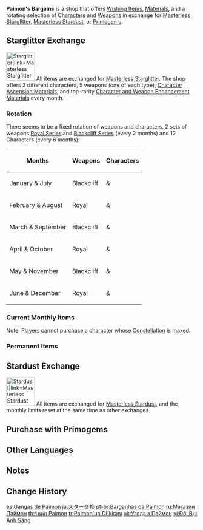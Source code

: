 {{CustomTabs
|tab1 = Overview
|tab2 = History
}}
{{Terminology Infobox
|type         = Shops
|type2        = Monetization
}}
'''Paimon's Bargains''' is a shop that offers [[Wishing Items]], [[Materials]], and a rotating selection of [[Character]]s and [[Weapon]]s in exchange for [[Masterless Starglitter]], [[Masterless Stardust]], or [[Primogem]]s.

==Starglitter Exchange==
[[File:Item Masterless Starglitter.png|right|75px|thumb|Starglitter|link=Masterless Starglitter]]
All items are exchanged for [[Masterless Starglitter]]. The shop offers 2 different characters, 5 weapons (one of each type), [[Character Ascension Material]]s, and top-rarity [[Character and Weapon Enhancement Material]]s every month.

===Rotation===
{{Main|Paimon's Bargains/History#Starglitter Exchange History|l1=Starglitter Exchange History}}
There seems to be a fixed rotation of weapons and characters. 2 sets of weapons [[Royal Series]] and [[Blackcliff Series]] (every 2 months) and 12 Characters (every 6 months):
{| class="article-table sortable"
|-
! Months
! Weapons
! class="unsortable" | Characters
|-
| data-sort-value="1" | January & July
| {{Item|Blackcliff Longsword|20|notext=1|type=Weapon}}{{Item|Blackcliff Slasher|20|notext=1|type=Weapon}}{{Item|Blackcliff Pole|20|notext=1|type=Weapon}}{{Item|Blackcliff Agate|20|notext=1|type=Weapon}}{{Item|Blackcliff Warbow|20|notext=1|type=Weapon}} Blackcliff
| {{Character|Fischl|20|nobr=1}} & {{Character|Xiangling|20|nobr=1}}
|-
| data-sort-value="2" | February & August
| {{Item|Royal Longsword|20|notext=1|type=Weapon}}{{Item|Royal Greatsword|20|notext=1|type=Weapon}}{{Item|Royal Spear|20|notext=1|type=Weapon}}{{Item|Royal Grimoire|20|notext=1|type=Weapon}}{{Item|Royal Bow|20|notext=1|type=Weapon}} Royal
| {{Character|Beidou|20|nobr=1}} & {{Character|Noelle|20|nobr=1}}
|-
| data-sort-value="3" | March & September
| {{Item|Blackcliff Longsword|20|notext=1|type=Weapon}}{{Item|Blackcliff Slasher|20|notext=1|type=Weapon}}{{Item|Blackcliff Pole|20|notext=1|type=Weapon}}{{Item|Blackcliff Agate|20|notext=1|type=Weapon}}{{Item|Blackcliff Warbow|20|notext=1|type=Weapon}} Blackcliff
| {{Character|Ningguang|20|nobr=1}} & {{Character|Xingqiu|20|nobr=1}}
|-
| data-sort-value="4" | April & October
| {{Item|Royal Longsword|20|notext=1|type=Weapon}}{{Item|Royal Greatsword|20|notext=1|type=Weapon}}{{Item|Royal Spear|20|notext=1|type=Weapon}}{{Item|Royal Grimoire|20|notext=1|type=Weapon}}{{Item|Royal Bow|20|notext=1|type=Weapon}} Royal
| {{Character|Razor|20|nobr=1}} & {{Character|Amber|20|nobr=1}}
|-
| data-sort-value="5" | May & November
| {{Item|Blackcliff Longsword|20|notext=1|type=Weapon}}{{Item|Blackcliff Slasher|20|notext=1|type=Weapon}}{{Item|Blackcliff Pole|20|notext=1|type=Weapon}}{{Item|Blackcliff Agate|20|notext=1|type=Weapon}}{{Item|Blackcliff Warbow|20|notext=1|type=Weapon}} Blackcliff
| {{Character|Bennett|20|nobr=1}} & {{Character|Lisa|20|nobr=1}}
|-
| data-sort-value="6" | June & December
| {{Item|Royal Longsword|20|notext=1|type=Weapon}}{{Item|Royal Greatsword|20|notext=1|type=Weapon}}{{Item|Royal Spear|20|notext=1|type=Weapon}}{{Item|Royal Grimoire|20|notext=1|type=Weapon}}{{Item|Royal Bow|20|notext=1|type=Weapon}} Royal
| {{Character|Barbara|20|nobr=1}} & {{Character|Kaeya|20|nobr=1}}
|}

===Current Monthly Items===
{{Paimon's Bargains Items}}
Note: Players cannot purchase a character whose [[Constellation]] is maxed.

===Permanent Items===
{{Shop/Header|currency=Masterless Starglitter|stock=Monthly<br />Limit|note=Required<br />[[Adventure Rank]]}}
{{Shop|Intertwined Fate|5|None|note=None}}
{{Shop|Acquaint Fate|5|None|note=None}}
<!-- 4 star items -->
{{Shop|Black Crystal Horn|2|8|note=35}}
{{Shop|Ley Line Sprout|2|8|note=35}}
{{Shop|Chaos Core|2|8|note=35}}
{{Shop|Mist Grass Wick|2|8|note=35}}
{{Shop|Inspector's Sacrificial Knife|2|8|note=35}}
{{Shop|Fossilized Bone Shard|2|8|note=35}}
{{Shop|Chaos Oculus|2|8|note=35}}
{{Shop|Polarizing Prism|2|8|note=35}}
{{Shop|Concealed Talon|2|8|note=35}}
{{Shop|Deathly Statuette|2|8|note=35}}
{{Shop|Robust Fungal Nucleus|2|8|note=35}}
{{Shop|Chaos Bolt|2|8|note=35}}
{{Shop|Radiant Prism|2|8|note=35}}
{{Shop|Marked Shell|2|8|note=35}}
<!-- 3 star items -->
{{Shop|Slime Concentrate|x=3|2|25|note=35}}
{{Shop|Ominous Mask|x=3|2|25|note=35}}
{{Shop|Forbidden Curse Scroll|x=3|2|25|note=35}}
{{Shop|Weathered Arrowhead|x=3|2|25|note=35}}
{{Shop|Lieutenant's Insignia|x=3|2|25|note=35}}
{{Shop|Golden Raven Insignia|x=3|2|25|note=35}}
{{Shop|Energy Nectar|x=3|2|25|note=35}}
{{Shop|Famed Handguard|x=3|2|25|note=35}}
{{Shop|Spectral Nucleus|x=3|2|25|note=35}}
{{Shop|Crystalline Cyst Dust|x=3|2|25|note=35}}
{{Shop|Rich Red Brocade|x=3|2|25|note=35}}
{{Shop/Footer}}

==Stardust Exchange==
[[File:Item Masterless Stardust.png|right|75px|thumb|Stardust|link=Masterless Stardust]]
All items are exchanged for [[Masterless Stardust]], and the monthly limits reset at the same time as other exchanges.
{{Shop/Header|currency=Masterless Stardust|stock=Monthly<br />Limit|note=Required<br />[[Adventure Rank]]}}
{{Shop|Intertwined Fate|75<ref group="Note" name="125 is a lie">Listed as having a normal price of 125 Masterless Stardust, but with a sale of 40% off the cost. However, to this date Intertwined and Acquaint Fates have never been offered for 125 Masterless Stardust in the shop.</ref>|5|note=None}}
{{Shop|Acquaint Fate|75<ref group="Note" name="125 is a lie"/>|5|note=None}}
<!-- 3 star items -->
{{Shop|Adventurer's Experience|x=3|8|100|note=10}}
{{Shop|Mystic Enhancement Ore|5|60|note=10}}
{{Shop|Mora|x=10,000|10|30|note=10}}
{{Shop|Mora|x=10,000|20|None|note=10}}
{{Shop|Black Bronze Horn|15|12|note=25}}
{{Shop|Dead Ley Line Leaves|15|12|note=25}}
{{Shop|Chaos Circuit|15|12|note=25}}
{{Shop|Mist Grass|15|12|note=25}}
{{Shop|Agent's Sacrificial Knife|15|12|note=25}}
{{Shop|Sturdy Bone Shard|15|12|note=25}}
{{Shop|Chaos Axis|15|12|note=10}}
{{Shop|Crystal Prism|15|12|note=10}}
{{Shop|Concealed Unguis|15|12|note=10}}
{{Shop|Dark Statuette|15|12|note=25}}
{{Shop|Dormant Fungal Nucleus|15|12|note=10}}
{{Shop|Chaos Module|15|12|note=10}}
{{Shop|Turbid Prism|15|12|note=10}}
{{Shop|Sturdy Shell|15|12|note=10}}
<!-- 2 star items -->
{{Shop|Dust of Azoth|x=10|5|100|note=10}}
{{Shop|Slime Secretions|5|35|note=10}}
{{Shop|Stained Mask|5|35|note=10}}
{{Shop|Sealed Scroll|5|35|note=10}}
{{Shop|Sharp Arrowhead|5|35|note=10}}
{{Shop|Sergeant's Insignia|5|35|note=10}}
{{Shop|Silver Raven Insignia|5|35|note=10}}
{{Shop|Shimmering Nectar|5|35|note=10}}
{{Shop|Luminescent Pollen|5|35|note=10}}
{{Shop|Trimmed Red Silk|5|35|note=10}}
{{Shop|Kageuchi Handguard|5|35|note=10}}
{{Shop|Spectral Heart|5|35|note=10}}
{{Shop|Heavy Horn|5|16|note=10}}
{{Shop|Dead Ley Line Branch|5|16|note=10}}
{{Shop|Chaos Device|5|16|note=10}}
{{Shop|Mist Grass Pollen|5|16|note=10}}
{{Shop|Hunter's Sacrificial Knife|5|16|note=10}}
{{Shop|Fragile Bone Shard|5|16|note=10}}
{{Shop|Chaos Gear|5|16|note=10}}
{{Shop|Dismal Prism|5|16|note=10}}
{{Shop|Concealed Claw|5|16|note=10}}
{{Shop|Gloomy Statuette|5|16|note=10}}
{{Shop|Inactivated Fungal Nucleus|5|16|note=10}}
{{Shop|Chaos Storage|5|16|note=10}}
{{Shop|Damaged Prism|5|16|note=10}}
{{Shop|Desiccated Shell|15|12|note=10}}
<!-- 1 star items -->
{{Shop|Slime Condensate|x=3|5|15|note=10}}
{{Shop|Damaged Mask|x=3|5|15|note=10}}
{{Shop|Divining Scroll|x=3|5|15|note=10}}
{{Shop|Firm Arrowhead|x=3|5|15|note=10}}
{{Shop|Recruit's Insignia|x=3|5|15|note=10}}
{{Shop|Treasure Hoarder Insignia|x=3|5|15|note=10}}
{{Shop|Whopperflower Nectar|x=3|5|15|note=10}}
{{Shop|Old Handguard|x=3|5|15|note=10}}
{{Shop|Spectral Husk|x=3|5|15|note=10}}
{{Shop|Fungal Spores|x=3|5|15|note=10}}
{{Shop|Faded Red Satin|x=3|5|15|note=10}}
{{Shop/Footer}}

==Purchase with Primogems==
{{Shop/Header|currency=Primogem|stock=Monthly<br />Limit}}
{{Shop|Intertwined Fate|160|None}}
{{Shop|Acquaint Fate|160|None}}
{{Shop/Footer}}

==Other Languages==
{{Other Languages
|en      = Paimon's Bargains
|zhs     = 尘辉兑换
|zhs_rm  = Chénhuī Duìhuàn
|zht     = 塵輝兌換
|zht_rm  = Chénhuī Duìhuàn
|zh_tl   = Dust and Glitter Exchange
|ja      = スター{{Rubi|交|こう|換|かん}}
|ja_rm   = Sutaa Koukan
|ja_tl   = Star Exchange
|ko      = 더스트 라이트 교환
|ko_rm   = Deoseuteu Ra'iteu Gyohwan
|ko_tl   = Dust Light Exchange
|es      = Gangas de Paimon
|es_tl   = Paimon's Bargains
|fr      = Échange astral
|fr_tl   = Astral Exchange
|ru      = Магазин Паймон
|ru_tl   = Paimon's Shop
|th      = ร้านค้า Paimon
|th_rm   = Ran Kha Paimon
|th_tl   = Paimon Shop
|vi      = Đổi Bụi Ánh Sáng
|vi_tl   = Light Dust Exchange
|de      = Rares für Staub und Glanz
|de_tl   = Rarities for Dust and Glitter
|id      = Penukaran Paimon
|id_tl   = Paimon's Exchange
|pt      = Barganhas da Paimon
|pt_tl   = Paimon's Bargains
|tr      = Paimon'un Dükkanı"
|tr_tl   = 
|it      = Bazar di Paimon
|it_tl   = 
}}

==Notes==
{{Reflist|note=1}}

==Change History==
{{Change History|1.0}}

[[es:Gangas de Paimon]]
[[ja:スター交換]]
[[pt-br:Barganhas da Paimon]]
[[ru:Магазин Паймон]]
[[th:ร้านค้า Paimon]]
[[tr:Paimon'un Dükkanı]]
[[uk:Угода з Паймон]]
[[vi:Đổi Bụi Ánh Sáng]]